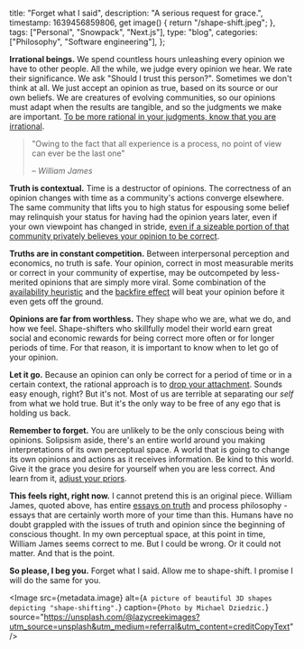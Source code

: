   title: "Forget what I said",
  description: "A serious request for grace.",
  timestamp: 1639456859806,
  get image() {
    return "/shape-shift.jpeg";
  },
  tags: ["Personal", "Snowpack", "Next.js"],
  type: "blog",
  categories: ["Philosophy", "Software engineering"],
};


**Irrational beings.** We spend countless hours unleashing every opinion we have to other people.
All the while, we judge every opinion we hear. We rate their significance. We ask "Should I trust
this person?". Sometimes we don't think at all. We just accept an opinion as true, based on its
source or our own beliefs. We are creatures of evolving communities, so our opinions must adapt
when the results are tangible, and so the judgments we make are important.
[To be more rational in your judgments, know that you are irrational](https://en.wikipedia.org/wiki/Predictably_Irrational).

> "Owing to the fact that all experience is a process, no point of view can ever be the last one"
>
> &ndash; _William James_

**Truth is contextual.** Time is a destructor of opinions. The correctness of an opinion changes
with time as a community&apos;s actions converge elsewhere. The same community that lifts you to
high status for espousing some belief may relinquish your status for having had the opinion years
later, even if your own viewpoint has changed in stride,
[even if a sizeable portion of that community privately believes your opinion to be correct](https://www.amazon.com/Private-Truths-Public-Lies-Falsification/dp/0674707583).

**Truths are in constant competition.** Between interpersonal perception and economics, no truth
is safe. Your opinion, correct in most measurable merits or correct in your community of expertise,
may be outcompeted by less-merited opinions that are simply more viral. Some combination of the
[availability heuristic](https://en.wikipedia.org/wiki/Availability_heuristic)
and the [backfire effect](https://en.wikipedia.org/wiki/Confirmation_bias#backfire_effect)
will beat your opinion before it even gets off the ground.

**Opinions are far from worthless.** They shape who we are, what we do, and how we feel.
Shape-shifters who skillfully model their world earn great social and economic rewards
for being correct more often or for longer periods of time. For that reason, it is important
to know when to let go of your opinion.

**Let it go.** Because an opinion can only be correct for a period of time or in a certain context,
the rational approach is to [drop your attachment](<https://en.wikipedia.org/wiki/Detachment_(philosophy)>).
Sounds easy enough, right? But it's not. Most of us are terrible at separating our _self_
from what we hold true. But it's the only way to be free of any ego that is holding us back.

**Remember to forget.** You are unlikely to be the only conscious being with opinions. Solipsism
aside, there's an entire world around you making interpretations of its own perceptual space. A
world that is going to change its own opinions and actions as it receives information. Be kind to
this world. Give it the grace you desire for yourself when you are less correct. And learn from it,
[adjust your priors](https://en.wikipedia.org/wiki/Prior_probability).

**This feels right, right now.** I cannot pretend this is an original piece. William James,
quoted above, has entire [essays on truth](https://en.wikipedia.org/wiki/Pragmatic_theory_of_truth)
and process philosophy - essays that are certainly worth more of your time than this. Humans have
no doubt grappled with the issues of truth and opinion since the beginning of conscious thought.
In my own perceptual space, at this point in time, William James seems correct to me. But I could
be wrong. Or it could not matter. And that is the point.

**So please, I beg you.** Forget what I said. Allow me to shape-shift. I promise I will
do the same for you.

<Image
  src={metadata.image}
  alt={`A picture of beautiful 3D shapes depicting "shape-shifting".`}
  caption={`Photo by Michael Dziedzic.`}
  source="https://unsplash.com/@lazycreekimages?utm_source=unsplash&utm_medium=referral&utm_content=creditCopyText"
/>
